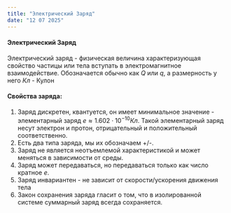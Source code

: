 ```yaml
---
title: "Электрический Заряд"
date: "12 07 2025"
---
```


#### Электрический Заряд

Электрический заряд - физическая величина характеризующая свойство частицы или тела вступать в электромагнитное взаимодействие. Обозначается обычно как $Q$ или $q$, а размерность у него $Кл$ - Кулон

#### Свойства заряда:

1.  Заряд дискретен, квантуется, он имеет минимальное значение - элементарный заряд $e \approx 1.602 \cdot 10^{-10} Кл.$ Такой элементарный заряд несут электрон и протон, отрицательный и положительный соответственно.
2.  Есть два типа заряда, мы их обозначаем +/-.
3.  Заряд не является неотъемлемой характеристикой и может меняться в зависимости от среды.
4.  Заряд может передаваться, но передаваться только как число кратное $e.$
5.  Заряд инвариантен - не зависит от скорости/ускорения движения тела
6.  Закон сохранения заряда гласит о том, что в изолированной системе суммарный заряд всегда сохраняется.
